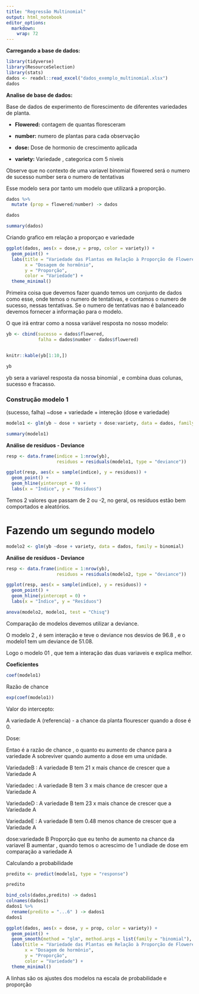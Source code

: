 ```yaml
---
title: "Regressão Multinomial"
output: html_notebook
editor_options: 
  markdown: 
    wrap: 72
---
```


**Carregando a base de dados:**

```r
library(tidyverse)
library(ResourceSelection)
library(stats)
dados <- readxl::read_excel("dados_exemplo_multinomial.xlsx")
dados
```

**Analise de base de dados:**

Base de dados de experimento de florescimento de diferentes variedades
de planta.

-   **Flowered:** contagem de quantas floresceram

-   **number:** numero de plantas para cada observação

-   **dose:** Dose de hormonio de crescimento aplicada

-   **variety:** Variedade , categorica com 5 niveis

Observe que no contexto de uma variavel binomial flowered será o numero
de sucesso number sera o numero de tentativas

Esse modelo sera por tanto um modelo que utilizará a proporção.

```r
dados %>%
  mutate (prop = flowered/number) -> dados

dados

```

```r
summary(dados)

```

Criando grafico em relação a proporçao e variedade

```r
ggplot(dados, aes(x = dose,y = prop, color = variety)) +
  geom_point() +
  labs(title = "Variedade das Plantas em Relação à Proporção de Flowered/Number",
       x = "Dosagem de hormônio",
       y = "Proporção",
       color = "Variedade") +
  theme_minimal()
```

Primeira coisa que devemos fazer quando temos um conjunto de dados como
esse, onde temos o numero de tentativas, e contamos o numero de sucesso,
nessas tentativas. Se o numero de tentativas nao é balanceado devemos
fornecer a informação para o modelo.

O que irá entrar como a nossa variável resposta no nosso modelo:

```r
yb <- cbind(sucesso = dados$flowered,
            falha = dados$number - dados$flowered)


knitr::kable(yb[1:10,])

yb
```

yb sera a variavel resposta da nossa binomial , e combina duas colunas,
sucesso e fracasso.

### Construção  modelo 1

(sucesso, falha) \~dose + variedade + intereção (dose e variedade)

```r
modelo1 <- glm(yb ~ dose + variety + dose:variety, data = dados, family = binomial(link = "logit"))
```

```r
summary(modelo1)
```

**Análise de resíduos - Deviance** 

```r
resp <- data.frame(indice = 1:nrow(yb),
                   residuos = residuals(modelo1, type = "deviance"))

ggplot(resp, aes(x = sample(indice), y = residuos)) +
  geom_point() +
  geom_hline(yintercept = 0) +
  labs(x = "Índice", y = "Resíduos")
```

Temos 2 valores que passam de 2 ou -2, no geral, os resíduos estão bem comportados e aleatórios.

# Fazendo um segundo modelo

```r
modelo2 <- glm(yb ~dose + variety, data = dados, family = binomial)
```

**Análise de resíduos - Deviance** 

```r
resp <- data.frame(indice = 1:nrow(yb),
                   residuos = residuals(modelo2, type = "deviance"))

ggplot(resp, aes(x = sample(indice), y = residuos)) +
  geom_point() +
  geom_hline(yintercept = 0) +
  labs(x = "Índice", y = "Resíduos")
```


```r
anova(modelo2, modelo1, test = "Chisq")
```

Comparação de modelos devemos utilizar a deviance.

O modelo 2 , é sem interação e teve o deviance nos desvios de 96.8 , e o
modelo1 tem um deviance de 51.08.

Logo o modelo 01 , que tem a interação das duas variaveis e explica melhor.

**Coeficientes**

```r
coef(modelo1)
```

Razão de chance

```r
exp(coef(modelo1))
```

Valor do intercepto:

A variedade A (referencia) - a chance da planta flourescer quando a dose é 0.

Dose:

Entao é a razão de chance , o quanto eu aumento de chance para a variedade A sobreviver quando aumento a dose em uma unidade.

VariedadeB : A variedade B tem 21 x mais chance de crescer que a
Variedade A

Variedadec : A variedade B tem 3 x mais chance de crescer que a Variedade A

VariedadeD : A variedade B tem 23 x mais chance de crescer que a Variedade A

VariedadeE : A variedade B tem 0.48 menos chance de crescer que a
Variedade A

dose:variedade B Proporção que eu tenho de aumento na chance da variavel B aumentar , quando temos o acrescimo de 1 undiade de dose em comparação a
variedade A

Calculando a probabilidade

```r
predito <- predict(modelo1, type = "response")

predito
```

```r
bind_cols(dados,predito) -> dados1
colnames(dados1)
dados1 %>%
  rename(predito = "...6" ) -> dados1
dados1
```

```r
ggplot(dados, aes(x = dose, y = prop, color = variety)) +
  geom_point() +
  geom_smooth(method = "glm", method.args = list(family = "binomial"), se = FALSE) +  # Adicionando a curva suavizada sem faixas de confiança
  labs(title = "Variedade das Plantas em Relação à Proporção de Flowered/Number",
       x = "Dosagem de hormônio",
       y = "Proporção",
       color = "Variedade") +
  theme_minimal()
```

A linhas são os ajustes dos modelos na escala de probabilidade e proporção
